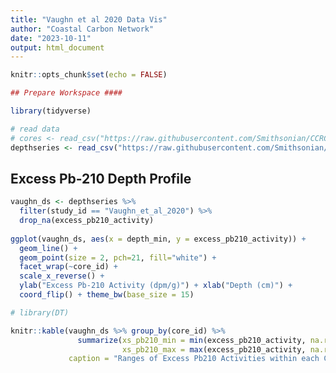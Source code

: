 ```yaml
---
title: "Vaughn et al 2020 Data Vis"
author: "Coastal Carbon Network"
date: "2023-10-11"
output: html_document
---
```


```r
knitr::opts_chunk$set(echo = FALSE)

## Prepare Workspace ####

library(tidyverse)

# read data
# cores <- read_csv("https://raw.githubusercontent.com/Smithsonian/CCRCN-Data-Library/main/data/CCRCN_synthesis/CCRCN_cores.csv")
depthseries <- read_csv("https://raw.githubusercontent.com/Smithsonian/CCRCN-Data-Library/main/data/CCRCN_synthesis/CCRCN_depthseries.csv")
```

## Excess Pb-210 Depth Profile

```r

vaughn_ds <- depthseries %>%
  filter(study_id == "Vaughn_et_al_2020") %>% 
  drop_na(excess_pb210_activity) 
  
ggplot(vaughn_ds, aes(x = depth_min, y = excess_pb210_activity)) +    
  geom_line() +    
  geom_point(size = 2, pch=21, fill="white") +    
  facet_wrap(~core_id) +    
  scale_x_reverse() +    
  ylab("Excess Pb-210 Activity (dpm/g)") + xlab("Depth (cm)") +    
  coord_flip() + theme_bw(base_size = 15)

```

```r
# library(DT)

knitr::kable(vaughn_ds %>% group_by(core_id) %>% 
               summarize(xs_pb210_min = min(excess_pb210_activity, na.rm = T),
                         xs_pb210_max = max(excess_pb210_activity, na.rm = T)),
             caption = "Ranges of Excess Pb210 Activities within each Core")

```


